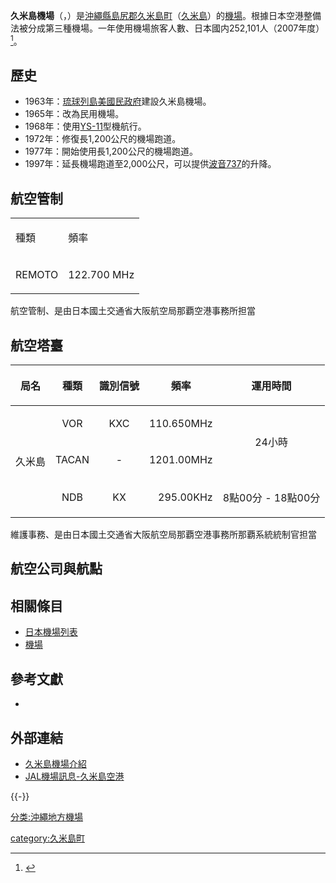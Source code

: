 {{Infobox airport
| name         = 久米島機場<br /><small>Kumejima Airport</small>
| nativename   = {{lang|ja|久米島空港}}
| photo        = 
| photosize    = 
| caption      = 
| IATA         = UEO
| ICAO         = ROKJ
| type         = 民用
| operator     = {{Link-ja|沖繩縣廳|沖縄県庁}}
| city-served  = [[久米島町|久米島町]]
| location     = {{JPN}}[[沖繩縣|沖繩縣]][[島尻郡|島尻郡]][[久米島町|久米島町]]
| opened       = {{start date|1965|01|28}}
| closed       = <!-- {{end date|YYYY|MM|DD}} -->
| elevation-m  = 6.91
| metric-elev  = yes
| coordinates  = {{Coord|26|21|49|N|126|42|50|E|type:airport_region:JP|display=inline,title}}
| latd  =  26 | latm  = 21 | lats  = 49 | latNS  = N
| longd = 126 | longm = 42 | longs = 50 | longEW = E
| website                = 
| pushpin_map            = Japan
| pushpin_mapsize        = 250
| pushpin_map_caption    = 機場在日本的位置
| pushpin_label          = UEO/ROKJ
| pushpin_label_position = left
| r1-number    = 03/21
| r1-length-m  = 2,000
| r1-surface   = 瀝青
| metric-rwy   = yes
| stat-year    = 2014
| stat1-header = 客運量
| stat1-data   = 243,349 人次
| stat2-header = 貨運量
| stat2-data   = 1,431 公噸
| stat3-header = 起降架次
| stat3-data   = 2,689 架次
}}

'''久米島機場'''（{{jpn|j=久米島空港|hg=くめじまくうこう|rm=Kumejima kūkō|f=y}}，{{airport codes|UEO|ROKJ}}）是[[沖繩縣|沖繩縣]][[島尻郡|島尻郡]][[久米島町|久米島町]]（[[久米島|久米島]]）的[[機場|機場]]。根據日本空港整備法被分成第三種機場。一年使用機場旅客人數、日本國内252,101人（2007年度）<ref>{{Cite web |url=http://www.ocab.mlit.go.jp/about/total/report/ |title=大阪航空局「館内空港の利用状況概況集計表（平成19年度速報値）」 |accessdate=2009-07-13 |archive-date=2021-01-29 |archive-url=https://web.archive.org/web/20210129080442/https://ocab.mlit.go.jp/about/total/report/ |dead-url=no }}</ref>。

== 歷史 ==
*1963年：[[琉球列島美國民政府|琉球列島美國民政府]]建設久米島機場。
*1965年：改為民用機場。
*1968年：使用[[YS-11|YS-11]]型機航行。
*1972年：修復長1,200公尺的機場跑道。
*1977年：開始使用長1,200公尺的機場跑道。
*1997年：延長機場跑道至2,000公尺，可以提供[[波音737|波音737]]的升降。

== 航空管制 ==
{| class="wikitable"
|種類
|頻率
|-
|REMOTO
|122.700 MHz
|}

航空管制、是由日本國土交通省大阪航空局那覇空港事務所担當

== 航空塔臺 ==
{| class="wikitable"
!局名!!種類!!識別信號!!頻率!!運用時間
|-
| rowspan="3" style="text-align: center;"|久米島
| style="text-align: center;"|VOR
| style="text-align: center;"|KXC
| style="text-align: right;"|110.650MHz
| style="text-align: center;" rowspan="2"|24小時
|-
| style="text-align: center;"|TACAN
| style="text-align: center;"| -
| style="text-align: right;"|1201.00MHz
|-
| style="text-align: center;"|NDB
| style="text-align: center;"|KX
| style="text-align: right;"|295.00KHz
| style="text-align: center;"|8點00分 - 18點00分
|}

維護事務、是由日本國土交通省大阪航空局那覇空港事務所那覇系統統制官担當

== 航空公司與航點 ==
{{Airport-dest-list
| {{flagicon|JPN}} [[日本越洋航空|日本越洋航空]]（NU） | [[那霸機場|沖繩]]<br />'''季節性'''：[[東京國際機場|東京/羽田]]
| {{flagicon|JPN}} [[日本越洋航空|日本越洋航空]]<br>由[[琉球空中通勤|琉球空中通勤]]營運 | [[那霸機場|沖繩]]
}}

== 相關條目 ==
*[[日本機場列表|日本機場列表]]
*[[機場|機場]]

== 參考文獻 ==
{{reflist}}
* {{Cite web|publisher=国土交通省航空局航空ネットワーク企画課|title=暦年・年度別空港管理状況調書|date=|url=http://www.mlit.go.jp/common/001101030.pdf|accessdate=2015-10-21|deadurl=yes|archiveurl=https://web.archive.org/web/20150923142025/http://www.mlit.go.jp/common/001101030.pdf|archivedate=2015-09-23}}

== 外部連結 ==
{{Portal box|日本|航空}}
* [http://www.pref.okinawa.jp/airport/index/km/kumejima00.htm 久米島機場介紹] {{Wayback|url=http://www.pref.okinawa.jp/airport/index/km/kumejima00.htm |date=20210209090603 }}{{ja}}
* [http://www.jal.co.jp/dom/airport/japan/ueo/ueo_00.html JAL機場訊息-久米島空港] {{Wayback|url=http://www.jal.co.jp/dom/airport/japan/ueo/ueo_00.html |date=20160305041259 }}{{ja}}
{{-}}
{{日本機場}}

[[分类:沖繩地方機場|分类:沖繩地方機場]]

[[category:久米島町|category:久米島町]]